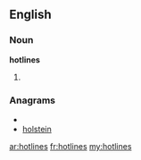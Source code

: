 ==English==

===Noun===
'''hotlines'''

# {{plural of|[[hotline]]}}

===Anagrams===
* {{alphagram|ehilnost}}
* [[holstein#English|holstein]]

[[ar:hotlines]]
[[fr:hotlines]]
[[my:hotlines]]